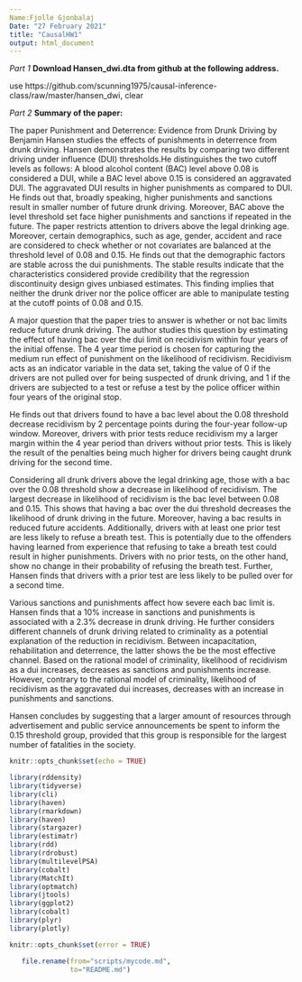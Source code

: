 ```yaml
---
Name:Fjolle Gjonbalaj
Date: "27 February 2021"
title: "CausalHW1"
output: html_document
---
```

*Part 1*
**Download Hansen_dwi.dta from github at the following address.**

use https://github.com/scunning1975/causal-inference-class/raw/master/hansen_dwi, clear

*Part 2*
**Summary of the paper:** 

The paper Punishment and Deterrence: Evidence from Drunk Driving by Benjamin Hansen studies the effects of punishments in deterrence from drunk driving. Hansen demonstrates the results by comparing two different driving under influence (DUI) thresholds.He distinguishes the two cutoff levels as follows: A blood alcohol content (BAC) level above 0.08 is considered a DUI, while a BAC level above 0.15 is considered an aggravated DUI. The aggravated DUI results in higher punishments as compared to DUI. He finds out that, broadly speaking, higher punishments and sanctions result in smaller number of future drunk driving. Moreover, BAC above the level threshold set face higher punishments and sanctions if repeated in the future. The paper restricts attention to drivers above the legal drinking age. Moreover, certain demographics, such as age, gender, accident and race are considered to check whether or not covariates are balanced at the threshold level of 0.08 and 0.15. He finds out that the demographic factors are stable across the dui punishments. The stable results indicate that the characteristics considered provide credibility that the regression discontinuity design gives unbiased estimates. This finding implies that neither the drunk driver nor the police officer are able to manipulate testing at the cutoff points of 0.08 and 0.15. 

A major question that the paper tries to answer is whether or not bac limits reduce future drunk driving. The author studies this question by estimating the effect of having bac over the dui limit on recidivism within four years of the initial offense. 
The 4 year time period is chosen for capturing the medium run effect of punishment on the likelihood of recidivism. Recidivism acts as an indicator variable in the data set, taking the value of 0 if the drivers are not pulled over for being suspected of drunk driving, and 1 if the drivers are subjected to a test or refuse a test by the police officer within four years of the original stop. 

He finds out that drivers found to have a bac level about the 0.08 threshold decrease recidivism by 2 percentage points during the four-year follow-up window. Moreover, drivers with prior tests reduce recidivism my a larger margin within the 4 year period than drivers without prior tests. This is likely the result of the penalties being much higher for drivers being caught drunk driving for the second time. 

Considering all drunk drivers above the legal drinking age, those with a bac over the 0.08 threshold show a decrease in likelihood of recidivism. The largest decrease in likelihood of recidivism is the bac level between 0.08 and 0.15. This shows that having a bac over the dui threshold decreases the likelihood of drunk driving in the future. Moreover, having a bac results in reduced future accidents. Additionally, drivers with at least one prior test are less likely to refuse a breath test. This is potentially due to the offenders having learned from experience that refusing to take a breath test could result in higher punishments. Drivers with no prior tests, on the other hand, show no change in their probability of refusing the breath test. 
Further, Hansen finds that drivers with a prior test are less likely to be pulled over for a second time. 

Various sanctions and punishments affect how severe each bac limit is. Hansen finds that a 10% increase in sanctions and punishments is associated with a 2.3% decrease in drunk driving. He further considers different channels of drunk driving related to criminality as a potential explanation of the reduction in recidivism. Between incapacitation, rehabilitation and deterrence, the latter shows the be the most effective channel. Based on the rational model of criminality, likelihood of recidivism as a dui increases, decreases as sanctions and punishments increase. However, contrary to the rational model of criminality, likelihood of recidivism as the aggravated dui increases, decreases with an increase in punishments and sanctions. 

Hansen concludes by suggesting that a larger amount of resources through advertisement and public service announcements be spent to inform the 0.15 threshold group, provided that this group is responsible for the largest number of fatalities in the society. 

```r

knitr::opts_chunk$set(echo = TRUE)

library(rddensity)
library(tidyverse)
library(cli)
library(haven)
library(rmarkdown)
library(haven)
library(stargazer)
library(estimatr)
library(rdd)
library(rdrobust)
library(multilevelPSA)
library(cobalt)
library(MatchIt)
library(optmatch)
library(jtools)
library(ggplot2)
library(cobalt)
library(plyr)
library(plotly)

```

```r
knitr::opts_chunk$set(error = TRUE)
```

```r
   file.rename(from="scripts/mycode.md", 
               to="README.md")
```